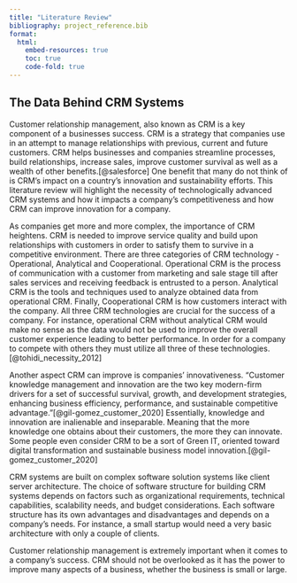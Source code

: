 ```yaml
---
title: "Literature Review"
bibliography: project_reference.bib
format: 
  html:
    embed-resources: true
    toc: true
    code-fold: true
---
```


## The Data Behind CRM Systems

Customer relationship management, also known as CRM is a key component of a businesses success. CRM is a strategy that companies use in an attempt to manage relationships with previous, current and future customers. CRM helps businesses and companies streamline processes, build relationships, increase sales, improve customer survival as well as a wealth of other benefits.[@salesforce] One benefit that many do not think of is CRM’s impact on a country’s innovation and sustainability efforts. This literature review will highlight the necessity of technologically advanced CRM systems and how it impacts a company's competitiveness and how CRM can improve innovation for a company.

As companies get more and more complex, the importance of CRM heightens. CRM is needed to improve service quality and build upon relationships with customers in order to satisfy them to survive in a competitive environment. There are three categories of CRM technology - Operational, Analytical and Cooperational. Operational CRM is the process of communication with a customer from marketing and sale stage till after sales services and receiving feedback is entrusted to a person. Analytical CRM is the tools and techniques used to analyze obtained data from operational CRM. Finally, Cooperational CRM is how customers interact with the company. All three CRM technologies are crucial for the success of a company. For instance, operational CRM without analytical CRM would make no sense as the data would not be used to improve the overall customer experience leading to better performance. In order for a company to compete with others they must utilize all three of these technologies.[@tohidi_necessity_2012]

Another aspect CRM can improve is companies' innovativeness. “Customer knowledge management and innovation are the two key modern-firm drivers for a set of successful survival, growth, and development strategies, enhancing business efficiency, performance, and sustainable competitive advantage.”[@gil-gomez_customer_2020] Essentially, knowledge and innovation are inalienable and inseparable. Meaning that the more knowledge one obtains about their customers, the more they can innovate. Some people even consider CRM to be a sort of Green IT, oriented toward digital transformation and sustainable business model innovation.[@gil-gomez_customer_2020]

CRM systems are built on complex software solution systems like client server architecture. The choice of software structure for building CRM systems depends on factors such as organizational requirements, technical capabilities, scalability needs, and budget considerations. Each software structure has its own advantages and disadvantages and depends on a company's needs. For instance, a small startup would need a very basic architecture with only a couple of clients. 

Customer relationship management is extremely important when it comes to a company's success. CRM should not be overlooked as it has the power to improve many aspects of a business, whether the business is small or large. 
